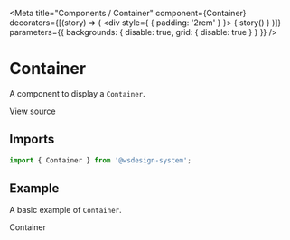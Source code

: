 
<Meta
  title="Components / Container"
  component={Container}
  decorators={[(story) => (
    <div style={ { padding: '2rem' } }>
      { story() }
    </div>
  )]}
  parameters={{ backgrounds: { disable: true, grid: { disable: true } } }}
/>

# Container

A component to display a `Container`.

[View source](https://github.com/actarian/wsdesign-system/tree/main/@components/card)

## Imports

```js
import { Container } from '@wsdesign-system';
```

<!--
## Props

<ArgsTable of={ContainerProps} />
-->

## Example

A basic example of `Container`.

<Canvas>
  <Story name="Container">
    <Container padding="48px 0">
      Container
    </Container>
  </Story>
</Canvas>
